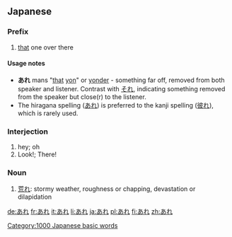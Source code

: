 ==Japanese==
{{Japanese demonstratives}}
===Prefix===
{{ja-pos|h|prefix|kanji=彼れ|rom=are}}
# [[that]] one over there
====Usage notes====
* '''あれ''' mans "[[that]] [[yon]]" or [[yonder]] - something far off, removed from both speaker and listener. Contrast with [[それ]], indicating something removed from the speaker but close(r) to the listener.
*The hiragana spelling ([[あれ]]) is preferred to the kanji spelling ([[彼れ]]), which is rarely used.

===Interjection===
{{ja-pos|h|interjection|rom=are}}
# hey; oh
# Look!; There!

===Noun===
{{ja-noun|h|rom=are}}
#[[荒れ]]: stormy weather, roughness or chapping, devastation or dilapidation

[[Category:1000 Japanese basic words]]

[[de:あれ]]
[[fr:あれ]]
[[it:あれ]]
[[li:あれ]]
[[ja:あれ]]
[[pl:あれ]]
[[fi:あれ]]
[[zh:あれ]]